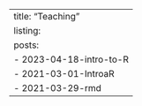 ---
title: "Teaching"
listing:
  posts:
    - 2023-04-18-intro-to-R
    - 2021-03-01-IntroaR
    - 2021-03-29-rmd
---